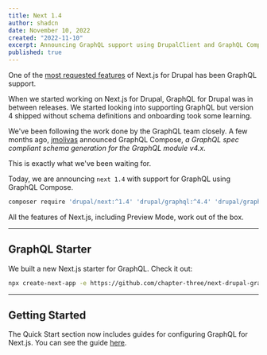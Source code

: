 ```yaml
---
title: Next 1.4
author: shadcn
date: November 10, 2022
created: "2022-11-10"
excerpt: Announcing GraphQL support using DrupalClient and GraphQL Compose.
published: true
---
```


One of the [most requested features](https://www.chapterthree.com/blog/nextjs-drupal-and-graphql-how-to-use-graphql-next-drupal) of Next.js for Drupal has been GraphQL support.

When we started working on Next.js for Drupal, GraphQL for Drupal was in between releases. We started looking into supporting GraphQL but version 4 shipped without schema definitions and onboarding took some learning.

We've been following the work done by the GraphQL team closely. A few months ago, [jmolivas](https://twitter.com/jmolivas) announced GraphQL Compose, _a GraphQL spec compliant schema generation for the GraphQL module v4.x_.

This is exactly what we've been waiting for.

Today, we are announcing `next 1.4` with support for GraphQL using GraphQL Compose.

```sh
composer require 'drupal/next:^1.4' 'drupal/graphql:^4.4' 'drupal/graphql_compose:^1.0@beta'
```

All the features of Next.js, including Preview Mode, work out of the box.

---

## GraphQL Starter

We built a new Next.js starter for GraphQL. Check it out:

```sh
npx create-next-app -e https://github.com/chapter-three/next-drupal-graphql-starter
```

---

## Getting Started

The Quick Start section now includes guides for configuring GraphQL for Next.js. You can see the guide [here](/learn/graphql).
